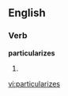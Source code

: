 
==English==

===Verb===
'''particularizes'''

# {{third-person singular of|[[particularize]]}}

[[vi:particularizes]]